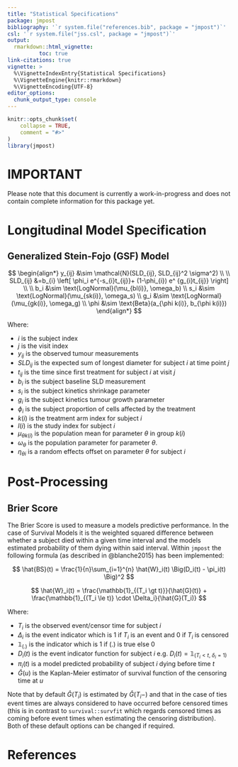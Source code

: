 ```yaml
---
title: "Statistical Specifications"
package: jmpost
bibliography: '`r system.file("references.bib", package = "jmpost")`'
csl: '`r system.file("jss.csl", package = "jmpost")`'
output:
  rmarkdown::html_vignette:
          toc: true
link-citations: true
vignette: >
  %\VignetteIndexEntry{Statistical Specifications}
  %\VignetteEngine{knitr::rmarkdown}
  %\VignetteEncoding{UTF-8}
editor_options:
  chunk_output_type: console
---
```



```r
knitr::opts_chunk$set(
    collapse = TRUE,
    comment = "#>"
)
library(jmpost)
```


# IMPORTANT

Please note that this document is currently a work-in-progress and does not
contain complete information for this package yet. 




# Longitudinal Model Specification


## Generalized Stein-Fojo (GSF) Model

$$
\begin{align*}
y_{ij} &\sim \mathcal{N}(SLD_{ij}, SLD_{ij}^2 \sigma^2) \\ \\
SLD_{ij} &=b_{i}
\left[
    \phi_i e^{-s_{i}t_{ij}}+
    (1-\phi_{i}) e^ {g_{i}t_{ij}}
\right] \\ \\
b_i &\sim \text{LogNormal}(\mu_{bl(i)}, \omega_b) \\
s_i &\sim \text{LogNormal}(\mu_{sk(i)}, \omega_s) \\
g_i &\sim \text{LogNormal}(\mu_{gk(i)}, \omega_g) \\
\phi &\sim \text{Beta}(a_{\phi k(i)}, b_{\phi k(i)})
\end{align*}
$$

Where:

* $i$ is the subject index
* $j$ is the visit index
* $y_{ij}$ is the observed tumour measurements
* $SLD_{ij}$ is the expected sum of longest diameter for subject $i$ at time point $j$
* $t_{ij}$ is the time since first treatment for subject $i$ at visit $j$
* $b_i$ is the subject baseline SLD measurement
* $s_i$ is the subject kinetics shrinkage parameter
* $g_i$ is the subject kinetics tumour growth parameter
* $\phi_i$ is the subject proportion of cells affected by the treatment
* $k(i)$ is the treatment arm index for subject $i$
* $l(i)$ is the study index for subject $i$
* $\mu_{\theta k(i)}$ is the population mean for parameter $\theta$ in group $k(i)$
* $\omega_{\theta}$ is the population parameter for parameter $\theta$.
* $\eta_{\theta i}$ is a random effects offset on parameter $\theta$ for subject $i$





# Post-Processing


## Brier Score

The Brier Score is used to measure a models predictive performance. In the case of Survival Models
it is the weighted squared difference between whether a subject died within a given time interval
and the models estimated probability of them dying within said interval. Within `jmpost` the
following formula (as described in @blanche2015) has been implemented:

$$
\hat{BS}(t) =  \frac{1}{n}\sum_{i=1}^{n} \hat{W}_i(t) \Big(D_i(t) - \pi_i(t)  \Big)^2
$$

$$
\hat{W}_i(t) = 
    \frac{\mathbb{1}_{(T_i \gt t)}}{\hat{G}(t)} + 
    \frac{\mathbb{1}_{(T_i \le t)} \cdot \Delta_i}{\hat{G}(T_i)}
$$

Where:

- $T_i$ is the observed event/censor time for subject $i$
- $\Delta_i$ is the event indicator which is 1 if $T_i$ is an event and 0 if $T_i$ is censored
- $\mathbb{1}_{(.)}$ is the indicator which is 1 if ${(.)}$ is true else 0
- $D_i(t)$ is the event indicator function for subject $i$ e.g. $D_i(t) = \mathbb{1}_{(T_i \lt t,\ \delta_i = 1)}$
- $\pi_i(t)$ is a model predicted probability of subject $i$ dying before time $t$
- $\hat{G}(u)$ is the Kaplan-Meier estimator of survival function of the censoring time at $u$


Note that by default $\hat{G}(T_i)$ is estimated by $\hat{G}(T_i-)$ and that in the case of ties
event times are always considered to have occurred before censored times (this is in contrast to
`survival::survfit` which regards censored times as coming before event times when estimating
the censoring distribution). Both of these default options can be changed if required.







# References


